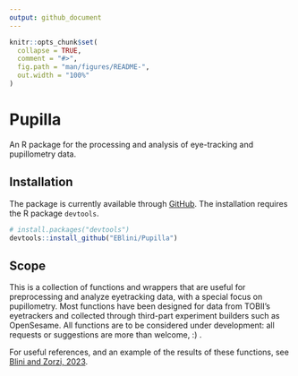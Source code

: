 ```yaml
---
output: github_document
---
```


<!-- README.md is generated from README.Rmd. Please edit that file -->

```r
knitr::opts_chunk$set(
  collapse = TRUE,
  comment = "#>",
  fig.path = "man/figures/README-",
  out.width = "100%"
)
```

# Pupilla

<!-- badges: start -->
<!-- badges: end -->

 An R package for the processing and analysis of eye-tracking and pupillometry data.
 
## Installation

The package is currently available through [GitHub](https://github.com/). The installation requires the R package `devtools`.

``` r
# install.packages("devtools")
devtools::install_github("EBlini/Pupilla")

```

## Scope

This is a collection of functions and wrappers that are useful for preprocessing and analyze eyetracking data, with a special focus on pupillometry.
Most functions have been designed for data from TOBII's eyetrackers and collected through third-part experiment builders such as OpenSesame. 
All functions are to be considered under development: all requests or suggestions are more than welcome, :) .

For useful references, and an example of the results of these functions, see [Blini and Zorzi, 2023](https://link.springer.com/article/10.3758/s13423-022-02192-z).
 
